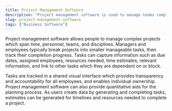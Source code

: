 ```yaml
---
title: Project Management Software
description: "Project management software is used to manage teams completing complex projects."
slug: project-management-software
tags: ["Business Software"]
---
```


Project management software allows people to manage complex projects which span time, personnel, teams, and disciplines. Managers and employees typically break projects into smaller manageable tasks, then track their completion progress. Tasks can capture information such as due dates, assigned employees, resources needed, time estimates, relevant information, and link to other tasks which they are dependent on or block.

Tasks are tracked in a shared visual interface which provides transparency and accountability for all employees, and enables individual ownership. Project management software can also provide quantitative aids for the planning process. As users create data by generating and completing tasks, estimates can be generated for timelines and resources needed to complete a project.
